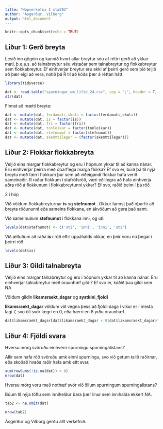 ```yaml
---
title: "Hópverkefni 1 stæ203"
author: "Ásgerður, Vilborg"
output: html_document
---
```


```r
knitr::opts_chunk$set(echo = TRUE)

```

## Liður 1: Gerð breyta

Lesið inn gögnin og kannið hvort allar breytur séu af réttri gerð að ykkar mati, þ.e.a.s. að talnabreytur séu vistaðar sem talnabreytur og flokkabreytur sem flokkabreytur. Ef einhverjar breytur eru ekki af þeirri gerð sem þið teljið að þær eigi að vera, notið þá R til að kóða þær á réttan hátt.

```r
library(tidyverse)
```

```r
dat <- read.table("spurningar_um_lifid_24.csv", sep = ";", header = T, dec = ",")
str(dat)
```

Finnst að mætti breyta:

```r
dat <- mutate(dat, ferdamati_skoli = factor(ferdamati_skoli))
dat <- mutate(dat, is = factor(is))
dat <- mutate(dat, fri = factor(fri))
dat <- mutate(dat, tonleikar = factor(tonleikar))
dat <- mutate(dat, stefnumot = factor(stefnumot))
dat <- mutate(dat, skemmtilegur = (factor(skemmtilegur)))

```

## Liður 2: Flokkar flokkabreyta

Veljið eins margar flokkabreytur og eru í hópnum ykkar til að kanna nánar. Eru einhverjar þeirra með óþarflega marga flokka? Ef svo er, búið þá til nýja breytu með færri flokkum þar sem að viðeigandi flokkar hafa verið sameinaðir. R raðar flokkum í stafrófsröð, væri eðlilegra að hafa einhverja aðra röð á flokkunum í flokkabreytunni ykkar? Ef svo, raðið þeim í þá röð.

2 í hóp

Við völdum flokkabreyturnar **is** og **stefnumot** . Okkur fannst það óþarfir að breyta röðununni eða sameina flokkana, en ákvöðum að gera það samt.

Við sameinuðum **stefnumot** í flokkana inni, og uti.

```r
levels(dat$stefnumot) <- c('uti', 'inni', 'inni', 'uti')
```

Við ætluðum að raða **is** í röð eftir uppáhalds okkar, en þeir voru nú þegar í þeirri röð

```r
levels(dat$is)
```

## Liður 3: Gildi talnabreyta

Veljið eins margar talnabreytur og eru í hópnum ykkar til að kanna nánar. Eru einhverjar talnabreytur með óraunhæf gildi? Ef svo er, kóðið þau gildi sem NA.

Völdum gildin **likamsraekt_dagar** og **systkini_fjoldi**

**likamsraekt_dagar** völdum við vegna þess að fjöldi daga í vikur er í mesta lagi 7, svo öll svör lægri en 0, eða hærri en 8 yrðu óraunhæf.

```r
dat$likamsraekt_dagar[dat$likamsraekt_dagar < 0|dat$likamsraekt_dagar>7] <- NA

```


## Liður 4: Fjöldi svara

Hversu mörg svöruðu einhverri spurningu spurningalistans?

Allir sem hafa röð svöruðu amk einni spurningu, svo við getum talið raðirnar, eða skoðað hvaða raðir hafa amk eitt svar.

```r
sum(rowSums(!is.na(dat)) > 0)
nrow(dat)

```

Hversu mörg voru með nothæf svör við öllum spurningum spurningalistans?

Búum til nýja töflu sem inniheldur bara þær línur sem innihalda ekkert NA.

```r
tab2 <- na.omit(dat)

nrow(tab2)
```



Ásgerður og Vilborg gerðu allt verkefnið.